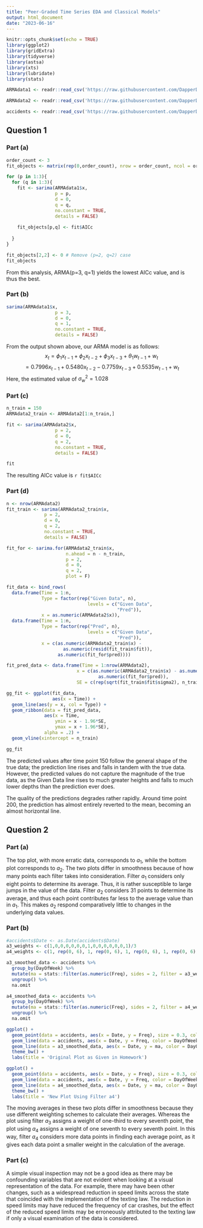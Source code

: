 ---
title: "Peer-Graded Time Series EDA and Classical Models"
output: html_document
date: "2023-06-16"
---

```{r setup, include=FALSE}
knitr::opts_chunk$set(echo = TRUE)
library(ggplot2)
library(gridExtra)
library(tidyverse)
library(astsa)
library(xts)
library(lubridate)
library(stats)

ARMAdata1 <- readr::read_csv('https://raw.githubusercontent.com/DapperDataAnalyst/Advanced_Predictive_Models/main/ARMAData1.csv')

ARMAdata2 <- readr::read_csv('https://raw.githubusercontent.com/DapperDataAnalyst/Advanced_Predictive_Models/main/ARMAData2.csv')

accidents <- readr::read_csv('https://raw.githubusercontent.com/DapperDataAnalyst/Advanced_Predictive_Models/main/TexasAccidents.csv')

```

## Question 1
### Part (a)
```{r message=FALSE, warning=FALSE}


order_count <- 3
fit_objects <- matrix(rep(0,order_count), nrow = order_count, ncol = order_count)

for (p in 1:3){
  for (q in 1:3){
    fit <- sarima(ARMAdata1$x,
                  p = p, 
                  d = 0, 
                  q = q, 
                  no.constant = TRUE,
                  details = FALSE)
    
    fit_objects[p,q] <- fit$AICc
    
  }
}

fit_objects[2,2] <- 0 # Remove (p=2, q=2) case
fit_objects


```
From this analysis, ARMA(p=3, q=1) yields the lowest AICc value, and is thus the best.


### Part (b)
```{r}
sarima(ARMAdata1$x,
                  p = 3, 
                  d = 0, 
                  q = 1, 
                  no.constant = TRUE,
                  details = FALSE)

```

From the output shown above, our ARMA model is as follows:
$$x_t = \phi_1 x_{t-1} + \phi_2 x_{t-2} + \phi_3 x_{t-3} + \theta_1 w_{t-1} + w_t$$
$$= 0.7996 x_{t-1} + 0.5480 x_{t-2} - 0.7759 x_{t-3} + 0.5535 w_{t-1} + w_t$$
Here, the estimated value of $\sigma^2_w = 1.028$

### Part (c)
```{r message=FALSE, warning=FALSE}
n_train = 150
ARMAdata2_train <- ARMAdata2[1:n_train,]

fit <- sarima(ARMAdata2$x,
                  p = 2, 
                  d = 0, 
                  q = 2, 
                  no.constant = TRUE,
                  details = FALSE)

fit


```
The resulting AICc value is `r fit$AICc`

### Part (d)
```{r}
n <- nrow(ARMAdata2)
fit_train <- sarima(ARMAdata2_train$x,
              p = 2, 
              d = 0, 
              q = 2, 
              no.constant = TRUE,
              details = FALSE)

fit_for <- sarima.for(ARMAdata2_train$x, 
                      n.ahead = n - n_train, 
                      p = 2, 
                      d = 0, 
                      q = 2,
                      plot = F)

fit_data <- bind_rows(
  data.frame(Time = 1:n,
             Type = factor(rep("Given Data", n),
                              levels = c("Given Data",
                                         "Pred")),
             x = as.numeric(ARMAdata2$x)),
  data.frame(Time = 1:n,
             Type = factor(rep("Pred", n),
                              levels = c("Given Data",
                                         "Pred")),
             x = c(as.numeric(ARMAdata2_train$x) - 
                     as.numeric(resid(fit_train$fit)), 
                   as.numeric(fit_for$pred))))

fit_pred_data <- data.frame(Time = 1:nrow(ARMAdata2),
                          x = c(as.numeric(ARMAdata2_train$x) - as.numeric(resid(fit_train$fit)), 
                                  as.numeric(fit_for$pred)),
                          SE = c(rep(sqrt(fit_train$fit$sigma2), n_train), as.numeric(fit_for$se)))

gg_fit <- ggplot(fit_data,
                 aes(x = Time)) +
  geom_line(aes(y = x, col = Type)) +
  geom_ribbon(data = fit_pred_data,
              aes(x = Time, 
                  ymin = x - 1.96*SE,
                  ymax = x + 1.96*SE),
              alpha = .2) +
  geom_vline(xintercept = n_train)

gg_fit


```
The predicted values after time point 150 follow the general shape of the true data; the prediction line rises and falls in tandem with the true data. However, the predicted values do not capture the magnitude of the true data, as the Given Data line rises to much greater heights and falls to much lower depths than the prediction ever does.

The quality of the predictions degrades rather rapidly. Around time point 200, the prediction has almost entirely reverted to the mean, becoming an almost horizontal line.


## Question 2
### Part (a)

The top plot, with more erratic data, corresponds to $a_1$, while the bottom plot corresponds to $a_2$. The two plots differ in smoothness because of how many points each filter takes into consideration. Filter $a_1$ considers only eight points to determine its average. Thus, it is rather susceptible to large jumps in the value of the data. Filter $a_2$ considers 31 points to determine its average, and thus each point contributes far less to the average value than in $a_1$. This makes $a_2$ respond comparatively little to changes in the underlying data values.

### Part (b)
```{r message=FALSE, warning=FALSE}
#accidents$Date <- as.Date(accidents$Date)
a3_weights <- c(1,0,0,0,0,0,0,1,0,0,0,0,0,0,1)/3
a4_weights <- c(1, rep(0, 6), 1, rep(0, 6), 1, rep(0, 6), 1, rep(0, 6), 1, rep(0, 6), 1, rep(0, 6), 1)/7

a3_smoothed_data <- accidents %>%
  group_by(DayOfWeek) %>%
  mutate(ma = stats::filter(as.numeric(Freq), sides = 2, filter = a3_weights)) %>%
  ungroup() %>%
  na.omit

a4_smoothed_data <- accidents %>%
  group_by(DayOfWeek) %>%
  mutate(ma = stats::filter(as.numeric(Freq), sides = 2, filter = a4_weights)) %>%
  ungroup() %>%
  na.omit

ggplot() +
  geom_point(data = accidents, aes(x = Date, y = Freq), size = 0.3, color = 'black') +
  geom_line(data = accidents, aes(x = Date, y = Freq, color = DayOfWeek), linewidth = 0.3) +
  geom_line(data = a3_smoothed_data, aes(x = Date, y = ma, color = DayOfWeek), linewidth = 1) +
  theme_bw() +
  labs(title = 'Original Plot as Given in Homework')

ggplot() +
  geom_point(data = accidents, aes(x = Date, y = Freq), size = 0.3, color = 'black') +
  geom_line(data = accidents, aes(x = Date, y = Freq, color = DayOfWeek), linewidth = 0.3) +
  geom_line(data = a4_smoothed_data, aes(x = Date, y = ma, color = DayOfWeek), linewidth = 1) +
  theme_bw() +
  labs(title = 'New Plot Using Filter a4')

```

The moving averages in these two plots differ in smoothness because they use different weighting schemes to calculate their averages. Whereas the plot using filter $a_3$ assigns a weight of one-third to every seventh point, the plot using $a_4$ assigns a weight of one seventh to every seventh point. In this way, filter $a_4$ considers more data points in finding each average point, as it gives each data point a smaller weight in the calculation of the average.

### Part (c)
A simple visual inspection may not be a good idea as there may be confounding variables that are not evident when looking at a visual representation of the data. For example, there may have been other changes, such as a widespread reduction in speed limits across the state that coincided with the implementation of the texting law. The reduction in speed limits may have reduced the frequency of car crashes, but the effect of the reduced speed limits may be erroneously attributed to the texting law if only a visual examination of the data is considered.
